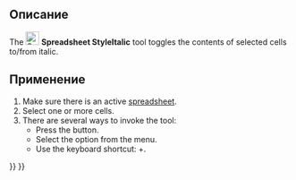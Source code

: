 <languages/>

{{Docnav/ru
|[[Spreadsheet_StyleBold/ru|Полужирный текст]]
|[[Spreadsheet_StyleUnderline/ru|Подчеркивание текста]]
|[[Spreadsheet_Workbench/ru|Электронные таблицы]]
|IconL=Spreadsheet_StyleBold.svg
|IconR=Spreadsheet_StyleUnderline.svg
|IconC=Workbench_Spreadsheet.svg
}}

<div class="mw-translate-fuzzy">
{{GuiCommand/ru
|Name/ru=Курсивный текст
|Name=Spreadsheet_StyleItalic
|MenuLocation=Электронная таблица → Styles → Курсивный текст
|Workbenches=[[Spreadsheet_Workbench/ru|Spreadsheet]]
|Version=0.17
}}
</div>

<span id="Description"></span>
==Описание==

The [[File:Spreadsheet_StyleItalic.svg|24px]] '''Spreadsheet StyleItalic''' tool toggles the contents of selected cells to/from italic.

<span id="Usage"></span>
==Применение==

# Make sure there is an active [[Spreadsheet_CreateSheet|spreadsheet]].
# Select one or more cells.
# There are several ways to invoke the tool:
#* Press the {{Button|[[File:Spreadsheet_StyleItalic.svg|16px]] [[Spreadsheet_StyleItalic|Italic text]]}} button.
#* Select the {{MenuCommand|Spreadsheet → Styles → [[File:Spreadsheet_StyleItalic.svg|16px]] Italic text}} option from the menu.
#* Use the keyboard shortcut: {{KEY|Ctrl}}+{{KEY|I}}. {{Version|1.1}}


{{Docnav/ru
|[[Spreadsheet_StyleBold/ru|Полужирный текст]]
|[[Spreadsheet_StyleUnderline/ru|Подчеркивание текста]]
|[[Spreadsheet_Workbench/ru|Электронные таблицы]]
|IconL=Spreadsheet_StyleBold.svg
|IconR=Spreadsheet_StyleUnderline.svg
|IconC=Workbench_Spreadsheet.svg
}}

{{Spreadsheet_Tools_navi{{#translation:}}}}
{{Userdocnavi{{#translation:}}}}